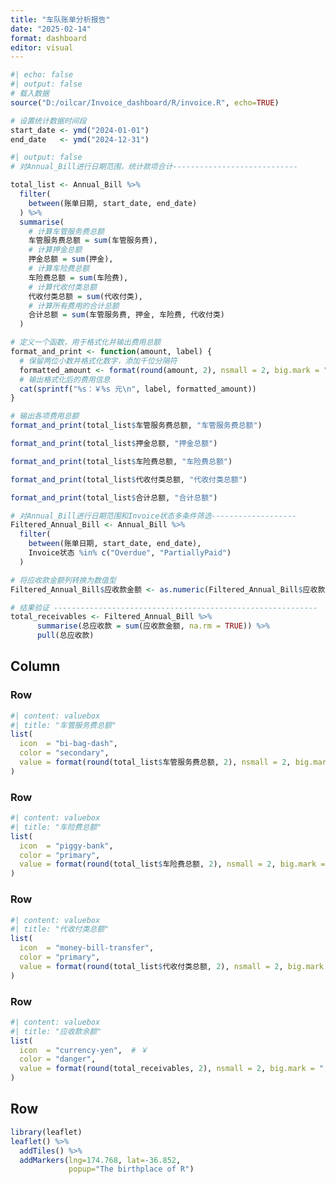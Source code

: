 ---
title: "车队账单分析报告"
date: "2025-02-14"
format: dashboard
editor: visual
---

```{r 载入数据，并设置统计时间段}
#| echo: false
#| output: false
# 载入数据
source("D:/oilcar/Invoice_dashboard/R/invoice.R", echo=TRUE)

# 设置统计数据时间段 
start_date <- ymd("2024-01-01") 
end_date   <- ymd("2024-12-31")
```

```{r}
#| output: false
# 对Annual_Bill进行日期范围，统计款项合计----------------------------

total_list <- Annual_Bill %>%
  filter(
    between(账单日期, start_date, end_date)
  ) %>%
  summarise(
    # 计算车管服务费总额
    车管服务费总额 = sum(车管服务费),
    # 计算押金总额
    押金总额 = sum(押金),
    # 计算车险费总额
    车险费总额 = sum(车险费),
    # 计算代收付类总额
    代收付类总额 = sum(代收付类),
    # 计算所有费用的合计总额
    合计总额 = sum(车管服务费, 押金, 车险费, 代收付类)
  )

# 定义一个函数，用于格式化并输出费用总额
format_and_print <- function(amount, label) {
  # 保留两位小数并格式化数字，添加千位分隔符
  formatted_amount <- format(round(amount, 2), nsmall = 2, big.mark = ",")
  # 输出格式化后的费用信息
  cat(sprintf("%s：￥%s 元\n", label, formatted_amount))
}

# 输出各项费用总额
format_and_print(total_list$车管服务费总额, "车管服务费总额")

format_and_print(total_list$押金总额, "押金总额")

format_and_print(total_list$车险费总额, "车险费总额")

format_and_print(total_list$代收付类总额, "代收付类总额")

format_and_print(total_list$合计总额, "合计总额")

```

```{r}
# 对Annual_Bill进行日期范围和Invoice状态多条件筛选-------------------
Filtered_Annual_Bill <- Annual_Bill %>%
  filter(
    between(账单日期, start_date, end_date),
    Invoice状态 %in% c("Overdue", "PartiallyPaid")
  )

# 将应收款金额列转换为数值型
Filtered_Annual_Bill$应收款金额 <- as.numeric(Filtered_Annual_Bill$应收款金额)

# 结果验证 -----------------------------------------------------------
total_receivables <- Filtered_Annual_Bill %>%
      summarise(总应收款 = sum(应收款金额, na.rm = TRUE)) %>%
      pull(总应收款)
```

## Column

### Row {height="20%"}

```{r}
#| content: valuebox
#| title: "车管服务费总额"
list(
  icon  = "bi-bag-dash",   
  color = "secondary",
  value = format(round(total_list$车管服务费总额, 2), nsmall = 2, big.mark = ",")
)
```

### Row {height="20%"}

```{r}
#| content: valuebox
#| title: "车险费总额"
list(
  icon  = "piggy-bank",
  color = "primary",
  value = format(round(total_list$车险费总额, 2), nsmall = 2, big.mark = ",")
)
```

### Row {height="20%"}

```{r}
#| content: valuebox
#| title: "代收付类总额"
list(
  icon  = "money-bill-transfer",
  color = "primary",
  value = format(round(total_list$代收付类总额, 2), nsmall = 2, big.mark = ",")
)
```

### Row {height="20%"}

```{r}
#| content: valuebox
#| title: "应收款余额"
list(
  icon  = "currency-yen",  # ￥  
  color = "danger",
  value = format(round(total_receivables, 2), nsmall = 2, big.mark = ",")
)
```

## Row {height="80%"}

```{r}
library(leaflet)
leaflet() %>%
  addTiles() %>% 
  addMarkers(lng=174.768, lat=-36.852, 
             popup="The birthplace of R")

```
